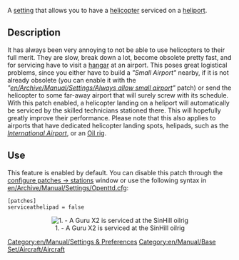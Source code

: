 [[Category:en/Manual/Settings & Preferences]]
[[Category:en/Manual/Base Set/Aircraft/Aircraft]]

A [[en/Archive/Manual/Settings/Advanced Settings|setting]] that allows you to have a [[en/Manual/Aircraft|helicopter]] serviced on a [[en/Manual/Airport construction|heliport]].

== Description ==
It has always been very annoying to not be able to use helicopters to their full merit. They are slow, break down a lot, become obsolete pretty fast, and for servicing have to visit a [[en/Manual/Depots|hangar]] at an airport. This poses great logistical problems, since you either have to build a ''"Small Airport"'' nearby, if it is not already obsolete (you can enable it with the ''"[[en/Archive/Manual/Settings/Always allow small airport]]"'' patch) or send the helicopter to some far-away airport that will surely screw with its schedule.<br />
With this patch enabled, a helicopter landing on a heliport will automatically be serviced by the skilled technicians stationed there. This will hopefully greatly improve their performance. Please note that this also applies to airports that have dedicated helicopter landing spots, helipads, such as the ''[[en/Manual/Airport construction|International Airport]]'', or an [[en/Manual/Industries|Oil rig]].

== Use ==
This feature is enabled by default. You can disable this patch through the [[en/Archive/Manual/Settings/Configuring patches/Stations|configure patches -> stations]] window or use the following syntax in [[en/Archive/Manual/Settings/Openttd.cfg]]:
<pre>
[patches]
serviceathelipad = false
</pre>
<center>[[File:en/Archive/Manual/Settings/Serviceathelipad.png|center|frame|1. - A Guru X2 is serviced at the SinHill oilrig]]</center>